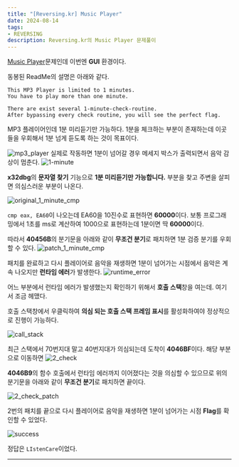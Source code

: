 ```yaml
---
title: "[Reversing.kr] Music Player"
date: 2024-08-14
tags:
- REVERSING
description: Reversing.kr의 Music Player 문제풀이
---
```


[Music Player](http://reversing.kr/challenge.php)문제인데 이번엔 **GUI** 환경이다.

동봉된 ReadMe의 설명은 아래와 같다.

```
This MP3 Player is limited to 1 minutes.
You have to play more than one minute.

There are exist several 1-minute-check-routine.
After bypassing every check routine, you will see the perfect flag.
```

MP3 플레이어인데 1분 미리듣기만 가능하다. 1분을 체크하는 부분이 존재하는데 이곳들을 우회해서 1분 넘게 듣도록 하는 것이 목표이다.

![mp3_player](/images/post-22/mp3_player.png) 
실제로 작동하면 1분이 넘어갈 경우 메세지 박스가 출력되면서 음악 감상이 멈춘다.
![1-minute](/images/post-22/1-minute.png) 

**x32dbg**의 **문자열 찾기** 기능으로 **1분 미리듣기만 가능합니다.** 부분을 찾고 주변을 살피면 의심스러운 부분이 나온다.

![original_1_minute_cmp](/images/post-22/original_1_minute_cmp.png) 

`cmp eax, EA60`이 나오는데 EA60을 10진수로 표현하면 **60000**이다. 보통 프로그래밍에서 1초를 ms로 계산하여 1000으로 표현하는데 1분이면 딱 **60000**이다.

따라서 **40456B**의 분기문을 아래와 같이 **무조건 분기**로 패치하면 1분 검증 분기를 우회할 수 있다.
![patch_1_minute_cmp](/images/post-22/patch_1_minute_cmp.png) 

패치를 완료하고 다시 플레이어로 음악을 재생하면 1분이 넘어가는 시점에서 음악은 계속 나오지만 **런타임 에러**가 발생한다.
![runtime_error](/images/post-22/runtime_error.png) 

어느 부분에서 런타임 에러가 발생했는지 확인하기 위해서 **호출 스택**창을 여는데. 여기서 조금 헤맸다.

호출 스택창에서 우클릭하여 
**의심 되는 호출 스택 프레임 표시**를 활성화하여야 정상적으로 진행이 가능하다.

![call_stack](/images/post-22/call_stack.png) 

최근 스택에서 70번지대 말고 40번지대가 의심되는데 도착이 **4046BF**이다. 해당 부분으로 이동하면
![2_check](/images/post-22/2_check.png) 

**4046B9**의 함수 호출에서 런타임 에러까지 이어졌다는 것을 의심할 수 있으므로 위의 분기문을 아래와 같이 **무조건 분기**로 패치하면 끝이다.

![2_check_patch](/images/post-22/2_check_patch.png) 

2번의 패치를 끝으로 다시 플레이어로 음악을 재생하면 1분이 넘어가는 시점 **Flag**를 확인할 수 있었다.

![success](/images/post-22/success.png) 

정답은 `LIstenCare`이었다.
***
